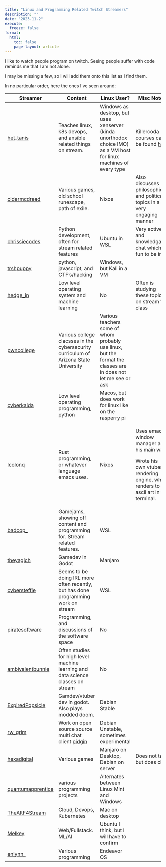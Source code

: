 ```yaml
---
title: "Linux and Programming Related Twitch Streamers"
description: ""
date: "2023-11-2"
execute:
  freeze: false
format:
  html:
    toc: false
    page-layout: article
---
```


I like to watch people program on twitch. Seeing people suffer with code reminds me that I am not alone.

I may be missing a few, so I will add them onto this list as I find them.

In no particular order, here the ones I've seen around:

+--------------------------------------------------------------+--------------------------------------------------------------------------------------+--------------------------------------------------------------------------------------------------------------------+------------------------------------------------------------------------------------+
| Streamer                                                     | Content                                                                              | Linux User?                                                                                                        | Misc Notes                                                                         |
+==============================================================+======================================================================================+====================================================================================================================+====================================================================================+
| [het_tanis](https://www.twitch.tv/het_tanis)                 | Teaches linux, k8s devops, and ansible related things on stream.                     | Windows as desktop, but uses xenserver (kinda unorthodox choice IMO) as a VM host for linux machines of every type | Killercoda courses can be found [here](https://killercoda.com/het-tanis)           |
+--------------------------------------------------------------+--------------------------------------------------------------------------------------+--------------------------------------------------------------------------------------------------------------------+------------------------------------------------------------------------------------+
| [cidermcdread](https://www.twitch.tv/cidermcdread)           | Various games, old school runescape, path of exile.                                  | Nixos                                                                                                              | Also discusses philosophical and political topics in a very engaging manner        |
+--------------------------------------------------------------+--------------------------------------------------------------------------------------+--------------------------------------------------------------------------------------------------------------------+------------------------------------------------------------------------------------+
| [chrissiecodes](https://www.twitch.tv/chrissiecodes)         | Python development, often for stream related features                                | Ubuntu in WSL                                                                                                      | Very active and knowledgable chat which is fun to be in.                           |
+--------------------------------------------------------------+--------------------------------------------------------------------------------------+--------------------------------------------------------------------------------------------------------------------+------------------------------------------------------------------------------------+
| [trshpuppy](https://www.twitch.tv/trshpuppy)                 | python, javascript, and CTF's/hacking                                                | Windows, but Kali in a VM                                                                                          |                                                                                    |
+--------------------------------------------------------------+--------------------------------------------------------------------------------------+--------------------------------------------------------------------------------------------------------------------+------------------------------------------------------------------------------------+
| [hedge_in](https://www.twitch.tv/hedge_in)                   | Low level operating system and machine learning                                      | No                                                                                                                 | Often is studying these topics on stream for class                                 |
+--------------------------------------------------------------+--------------------------------------------------------------------------------------+--------------------------------------------------------------------------------------------------------------------+------------------------------------------------------------------------------------+
| [pwncollege](https://www.twitch.tv/pwncollege)               | Various college clacsses in the cybersecurity curriculum of Arizona State University | Various teachers some of whom probably use linux, but the format the classes are in does not let me see or ask     |                                                                                    |
+--------------------------------------------------------------+--------------------------------------------------------------------------------------+--------------------------------------------------------------------------------------------------------------------+------------------------------------------------------------------------------------+
| [cyberkaida](https://www.twitch.tv/cyberkaida)               | Low level operating programming, python                                              | Macos, but does work for linux like on the rasperry pi                                                             |                                                                                    |
+--------------------------------------------------------------+--------------------------------------------------------------------------------------+--------------------------------------------------------------------------------------------------------------------+------------------------------------------------------------------------------------+
| [lcolonq](https://www.twitch.tv/lcolonq)                     | Rust programming, or whatever language emacs uses.                                   | Nixos                                                                                                              | Uses emacs window manager as his main wm.                                          |
|                                                              |                                                                                      |                                                                                                                    |                                                                                    |
|                                                              |                                                                                      |                                                                                                                    | Wrote his own vtuber rendering engine, which renders to ascii art in the terminal. |
+--------------------------------------------------------------+--------------------------------------------------------------------------------------+--------------------------------------------------------------------------------------------------------------------+------------------------------------------------------------------------------------+
| [badcop\_](https://www.twitch.tv/badcop_)                    | Gamejams, showing off content and programming for. Stream related features.          | WSL                                                                                                                |                                                                                    |
+--------------------------------------------------------------+--------------------------------------------------------------------------------------+--------------------------------------------------------------------------------------------------------------------+------------------------------------------------------------------------------------+
| [theyagich](https://www.twitch.tv/theyagich)                 | Gamedev in Godot                                                                     | Manjaro                                                                                                            |                                                                                    |
+--------------------------------------------------------------+--------------------------------------------------------------------------------------+--------------------------------------------------------------------------------------------------------------------+------------------------------------------------------------------------------------+
| [cybersteffie](https://www.twitch.tv/cybersteffie)           | Seems to be doing IRL more often recently, but has done programming work on stream   | WSL                                                                                                                |                                                                                    |
+--------------------------------------------------------------+--------------------------------------------------------------------------------------+--------------------------------------------------------------------------------------------------------------------+------------------------------------------------------------------------------------+
| [piratesoftware](https://www.twitch.tv/piratesoftware/)      | Programming, and discussions of the software space                                   | No                                                                                                                 |                                                                                    |
+--------------------------------------------------------------+--------------------------------------------------------------------------------------+--------------------------------------------------------------------------------------------------------------------+------------------------------------------------------------------------------------+
| [ambivalentbunnie](https://www.twitch.tv/ambivalentbunnie)   | Often studies for high level machine learning and data science classes on stream     | No                                                                                                                 |                                                                                    |
+--------------------------------------------------------------+--------------------------------------------------------------------------------------+--------------------------------------------------------------------------------------------------------------------+------------------------------------------------------------------------------------+
| [ExpiredPopsicle](https://www.twitch.tv/expiredpopsicle)     | Gamdev/vtuber dev in godot. Also plays modded doom.                                  | Debian Stable                                                                                                      |                                                                                    |
+--------------------------------------------------------------+--------------------------------------------------------------------------------------+--------------------------------------------------------------------------------------------------------------------+------------------------------------------------------------------------------------+
| [rw_grim](https://www.twitch.tv/rw_grim)                     | Work on open source source multi chat client [pidgin](https://pidgin.im/)            | Debian Unstable, sometimes experimental                                                                            |                                                                                    |
+--------------------------------------------------------------+--------------------------------------------------------------------------------------+--------------------------------------------------------------------------------------------------------------------+------------------------------------------------------------------------------------+
| [hexadigital](https://www.twitch.tv/hexadigital)             | Various games                                                                        | Manjaro on Desktop, Debian on server                                                                               | Does not talk, but does chat                                                       |
+--------------------------------------------------------------+--------------------------------------------------------------------------------------+--------------------------------------------------------------------------------------------------------------------+------------------------------------------------------------------------------------+
| [quantumapprentice](https://www.twitch.tv/quantumapprentice) | various programming projects                                                         | Alternates between Linux Mint and Windows                                                                          |                                                                                    |
+--------------------------------------------------------------+--------------------------------------------------------------------------------------+--------------------------------------------------------------------------------------------------------------------+------------------------------------------------------------------------------------+
| [TheAltF4Stream](https://www.twitch.tv/thealtf4stream)       | Cloud, Devops, Kubernetes                                                            | Mac on desktop                                                                                                     |                                                                                    |
+--------------------------------------------------------------+--------------------------------------------------------------------------------------+--------------------------------------------------------------------------------------------------------------------+------------------------------------------------------------------------------------+
| [Melkey](https://www.twitch.tv/melkey)                       | Web/Fullstack. ML/AI                                                                 | Ubuntu I think, but I will have to confirm                                                                         |                                                                                    |
+--------------------------------------------------------------+--------------------------------------------------------------------------------------+--------------------------------------------------------------------------------------------------------------------+------------------------------------------------------------------------------------+
| [enlynn\_](https://www.twitch.tv/enlynn_)                    | Various programming                                                                  | Endeavor OS                                                                                                        |                                                                                    |
+--------------------------------------------------------------+--------------------------------------------------------------------------------------+--------------------------------------------------------------------------------------------------------------------+------------------------------------------------------------------------------------+